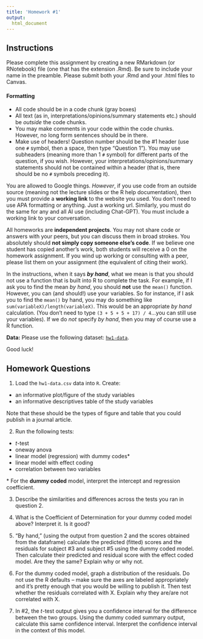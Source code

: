 ```yaml
---
title: 'Homework #1'
output: 
  html_document
---
```


## Instructions

Please complete this assignment by creating a new RMarkdown (or RNotebook) file (one that has the extension .Rmd). Be sure to include your name in the preamble. Please submit both your .Rmd and your .html files to Canvas.

#### Formatting

- All code should be in a code chunk (gray boxes)
- All text (as in, interpretations/opinions/summary statements etc.) should be *outside* the code chunks. 
- You may make comments in your code within the code chunks. However, no long form sentences should be in there.
- Make use of headers! Question number should be the #1 header (use one `#` symbol, then a space, then type "Question 1"). You may use subheaders (meaning more than 1 `#` symbol) for different parts of the question, if you wish. However, your interpretations/opinions/summary statements should not be contained within a header (that is, there should be no `#` symbols preceding it).

You are allowed to Google things. *However*, if you use code from an outside source (meaning not the lecture slides or the R help documentation), then you must provide a **working link** to the website you used. You don't need to use APA formatting or anything. Just a working url. Similarly, you must do the same for any and all AI use (including Chat-GPT). You must include a working link to your conversation.

All homeworks are **independent projects**. You may not share code or answers with your peers, but you can discuss them in broad strokes. You absolutely should **not simply copy someone else’s code**. If we believe one student has copied another’s work, both students will receive a 0 on the homework assignment. If you wind up working or consulting with a peer, please list them on your assignment (the equivalent of citing their work).

In the instructions, when it says **_by hand_**, what we mean is that you should not use a function that is built into R to complete the task. For example, if I ask you to find the mean *by hand*, you should **not** use the `mean()` function. However, you can (and should!) use your variables. So for instance, if I ask you to find the `mean()` by hand, you may do something like `sum(variableX)/length(variableX)`. This would be an appropriate *by hand* calculation. (You don't need to type `(3 + 5 + 5 + 17) / 4`...you can still use your variables). If we do *not* specify *by hand*, then you may of course use a R function.

**Data:** Please use the following dataset:  [`hw1-data`](hw1-data.csv).

Good luck!

## Homework Questions

1. Load the `hw1-data.csv` data into `R`. Create:

  - an informative plot/figure of the study variables
  - an informative descriptives table of the study variables
  
Note that these should be the types of figure and table that you could publish in a journal article.  

2. Run the following tests:

  - $t$-test
  - oneway anova
  - linear model (regression) with dummy codes\*
  - linear model with effect coding
  - correlation between two variables
  
\* For the __dummy coded__ model, interpret the intercept and regression coefficient. 

3. Describe the similarities and differences across the tests you ran in question 2.

4. What is the Coefficient of Determination for your dummy coded model above? Interpret it. Is it good?

5. "By hand," (using the output from  question 2 and the scores obtained from the dataframe) calculate the predicted (fitted) scores and the residuals for subject #3 and subject #5 using the dummy coded model. Then calculate their predicted and residual score with the effect coded model. Are they the same? Explain why or why not. 

6. For the dummy coded model, graph a distribution of the residuals. Do not use the R defaults -- make sure the axes are labeled appropriately and it's pretty enough that you would be willing to publish it. Then test whether the residuals correlated with X. Explain why they are/are not correlated with X.

7. In #2, the $t$-test output gives you a confidence interval for the difference between the two groups. Using the dummy coded summary output, calculate this same confidence interval. Interpret the confidence interval in the context of this model.  






